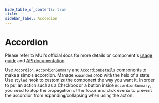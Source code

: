 ```yaml
---
hide_table_of_contents: true
title: ''
sidebar_label: Accordion
---
```




<h1 className='!m-0'>Accordion</h1>

<div className='template-bg-color' />

Please refer to MUI's official docs for more details on component's [usage guide](https://mui.com/material-ui/react-alert/) and [API documentation](https://mui.com/material-ui/react-alert/#api).

<Grid container spacing={6}>
  <Grid size={{ xs: 12, md: 6 }}>
    <CardSnippet
      title="Basic Accordion"
      code={SourceCodeAccordionBasic}
      className='bg-transparent shadow-none border'
    >
      <Typography className='mbe-4'>
        Use <code>Accordion</code>, <code>AccordionSummary</code> and <code>AccordionDetails</code> components to make a simple accordion.
      </Typography>
      <AccordionBasic />
    </CardSnippet>
  </Grid>
  <Grid size={{ xs: 12, md: 6 }}>
    <CardSnippet
      title="Controlled Accordion"
      code={SourceCodeAccordionControlled}
      className='bg-transparent shadow-none border'
    >
      <Typography className='mbe-4'>
        Manage <code>expanded</code> prop with the help of a state.
      </Typography>
      <AccordionControlled />
    </CardSnippet>
  </Grid>
  <Grid size={{ xs: 12, md: 6 }}>
    <CardSnippet
      title="Customized Accordion"
      code={SourceCodeAccordionCustomized}
      className='bg-transparent shadow-none border'
    >
      <Typography className='mbe-4'>
        Use <code>styled</code> hook to customize the component the way you want it.
      </Typography>
      <AccordionCustomized />
    </CardSnippet>
  </Grid>
  <Grid size={{ xs: 12, md: 6 }}>
    <CardSnippet
      title="Additional Actions"
      code={SourceCodeAccordionActions}
      className='bg-transparent shadow-none border'
    >
      <Typography className='mbe-4'>
        In order to put an action such as a Checkbox or a button inside <code>AccordionSummary</code>, you need to stop the propagation of the focus and click events to prevent the accordion from expanding/collapsing when using the action.
      </Typography>
      <AccordionActions />
    </CardSnippet>
  </Grid>
</Grid>
